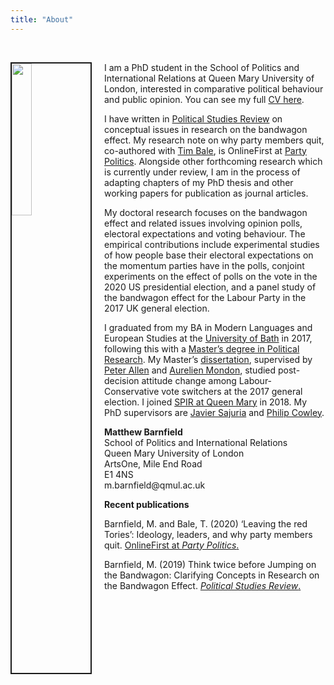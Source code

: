 ```yaml
---
title: "About"
---
```


<br />
           
<img src="images/mgb.jpg" style="width:25%; border:2px solid; margin-right: 20px" align="left">

I am a  PhD student in the School of Politics and International Relations at Queen Mary University of London, interested in comparative political behaviour and public opinion. You can see my full [CV here](https://github.com/mbarnfield/cv/blob/master/cv_files/mgb_cv.pdf). 

I have written in [Political Studies Review](https://journals.sagepub.com/doi/full/10.1177/1478929919870691) on conceptual issues in research on the bandwagon effect. My research note on why party members quit, co-authored with [Tim Bale](https://twitter.com/ProfTimBale), is OnlineFirst at [Party Politics](https://journals.sagepub.com/doi/full/10.1177/1354068820962035). Alongside other forthcoming research which is currently under review, I am in the process of adapting chapters of my PhD thesis and other working papers for publication as journal articles.  

My doctoral research focuses on the bandwagon effect and related issues involving opinion polls, electoral expectations and voting behaviour. The empirical contributions include experimental studies of how people base their electoral expectations on the momentum parties have in the polls, conjoint experiments on the effect of polls on the vote in the 2020 US presidential election, and a panel study of the bandwagon effect for the Labour Party in the 2017 UK general election.    

I graduated from my BA in Modern Languages and European Studies at the [University of Bath](https://www.bath.ac.uk) in 2017, following this with a [Master's degree in Political Research](https://www.bath.ac.uk/courses/postgraduate-2019/taught-postgraduate-courses/mres-politics-and-international-studies-full-time/). My Master's [dissertation](https://www.bath.ac.uk/library/dissertations/index.php?programme=MRes+Politics+and+International+Studies), supervised by [Peter Allen](http://www.peter-allen.co.uk) and [Aurelien Mondon](https://researchportal.bath.ac.uk/en/persons/aurelien-mondon), studied post-decision attitude change among Labour-Conservative vote switchers at the 2017 general election. I joined [SPIR at Queen Mary](https://www.qmul.ac.uk/politics/) in 2018. My PhD supervisors are [Javier Sajuria](http://www.sajuria.com) and [Philip Cowley](https://www.qmul.ac.uk/politics/staff/profiles/cowleyphilip.html).     


**Matthew Barnfield**    
School of Politics and International Relations    
Queen Mary University of London    
ArtsOne, Mile End Road    
E1 4NS    
m.barnfield@qmul.ac.uk

**Recent publications**

Barnfield, M. and Bale, T. (2020) ‘Leaving the red Tories’: Ideology, leaders, and why party members quit. [OnlineFirst at *Party Politics*.](https://journals.sagepub.com/doi/full/10.1177/1354068820962035)

Barnfield, M. (2019) Think twice before Jumping on the Bandwagon: Clarifying Concepts in Research on the Bandwagon Effect. [*Political Studies Review*.](https://journals.sagepub.com/doi/full/10.1177/1478929919870691)